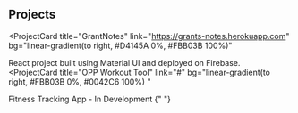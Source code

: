 ## Projects

<ProjectCard
  title="GrantNotes"
  link="https://grants-notes.herokuapp.com"
  bg="linear-gradient(to right, #D4145A 0%, #FBB03B 100%)"
>
  React project built using Material UI and deployed on Firebase.
</ProjectCard>
<ProjectCard
  title="OPP Workout Tool"
  link="#"
  bg="linear-gradient(to right, #FBB03B 0%, #0042C6 100%)  "
>
  Fitness Tracking App - In Development
</ProjectCard>{" "}
